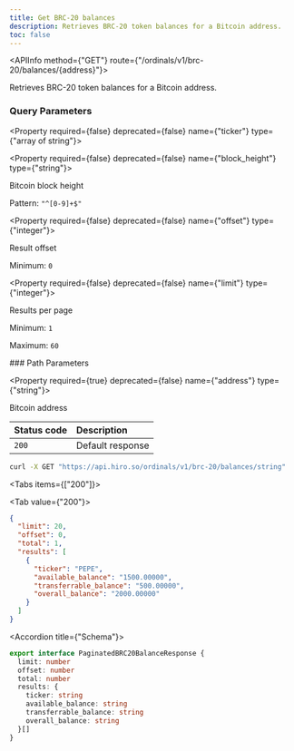```yaml
---
title: Get BRC-20 balances
description: Retrieves BRC-20 token balances for a Bitcoin address.
toc: false
---
```



<Root>

<API>

<APIInfo method={"GET"} route={"/ordinals/v1/brc-20/balances/{address}"}>

Retrieves BRC-20 token balances for a Bitcoin address.
### Query Parameters

<Property required={false} deprecated={false} name={"ticker"} type={"array of string"}>

</Property>

<Property required={false} deprecated={false} name={"block_height"} type={"string"}>

Bitcoin block height

<span>Pattern: `"^[0-9]+$"`</span>

</Property>

<Property required={false} deprecated={false} name={"offset"} type={"integer"}>

Result offset

<span>Minimum: `0`</span>

</Property>

<Property required={false} deprecated={false} name={"limit"} type={"integer"}>

Results per page

<span>Minimum: `1`</span>

<span>Maximum: `60`</span>

</Property>
### Path Parameters

<Property required={true} deprecated={false} name={"address"} type={"string"}>

Bitcoin address

</Property>

| Status code | Description      |
| :---------- | :--------------- |
| `200`       | Default response |

</APIInfo>

<APIExample>

```bash title="curl"
curl -X GET "https://api.hiro.so/ordinals/v1/brc-20/balances/string"
```

<Tabs items={["200"]}>

<Tab value={"200"}>

```json title="Example response"
{
  "limit": 20,
  "offset": 0,
  "total": 1,
  "results": [
    {
      "ticker": "PEPE",
      "available_balance": "1500.00000",
      "transferrable_balance": "500.00000",
      "overall_balance": "2000.00000"
    }
  ]
}
```

<Accordions>

<Accordion title={"Schema"}>

```ts
export interface PaginatedBRC20BalanceResponse {
  limit: number
  offset: number
  total: number
  results: {
    ticker: string
    available_balance: string
    transferrable_balance: string
    overall_balance: string
  }[]
}
```

</Accordion>

</Accordions>

</Tab>

</Tabs>

</APIExample>

</API>

</Root>
